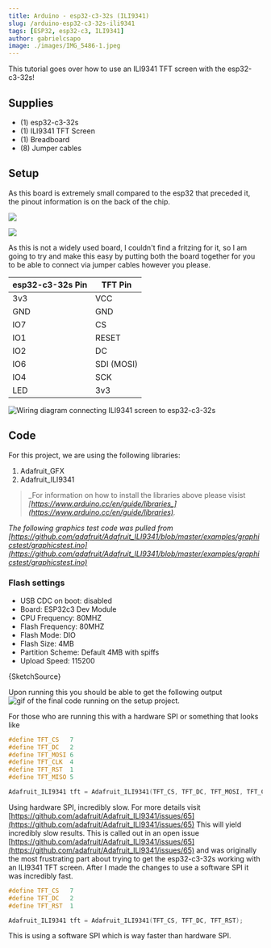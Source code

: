 ```yaml
---
title: Arduino - esp32-c3-32s (ILI9341)
slug: /arduino-esp32-c3-32s-ili9341
tags: [ESP32, esp32-c3, ILI9341]
author: gabrielcsapo
image: ./images/IMG_5486-1.jpeg
---
```



This tutorial goes over how to use an ILI9341 TFT screen with the esp32-c3-32s!

## Supplies

- (1) esp32-c3-32s
- (1) ILI9341 TFT Screen
- (1) Breadboard
- (8) Jumper cables

## Setup

As this board is extremely small compared to the esp32 that preceded it, the pinout information is on the back of the chip.

![](./images/image-1.png)

![](./images/s-l1600.png)

As this is not a widely used board, I couldn't find a fritzing for it, so I am going to try and make this easy by putting both the board together for you to be able to connect via jumper cables however you please.

| esp32-c3-32s Pin | TFT Pin    |
| ---------------- | ---------- |
| 3v3              | VCC        |
| GND              | GND        |
| IO7              | CS         |
| IO1              | RESET      |
| IO2              | DC         |
| IO6              | SDI (MOSI) |
| IO4              | SCK        |
| LED              | 3v3        |

![Wiring diagram connecting ILI9341 screen to esp32-c3-32s](./images/IMG_5513-4-3.jpeg)

## Code

For this project, we are using the following libraries:

1. Adafruit_GFX
2. Adafruit_ILI9341

> _For information on how to install the libraries above please visist _[_https://www.arduino.cc/en/guide/libraries_](https://www.arduino.cc/en/guide/libraries)_._

_The following graphics test code was pulled from [https://github.com/adafruit/Adafruit_ILI9341/blob/master/examples/graphicstest/graphicstest.ino](https://github.com/adafruit/Adafruit_ILI9341/blob/master/examples/graphicstest/graphicstest.ino)_

### Flash settings

- USB CDC on boot: disabled
- Board: ESP32c3 Dev Module
- CPU Frequency: 80MHZ
- Flash Frequency: 80MHZ
- Flash Mode: DIO
- Flash Size: 4MB
- Partition Scheme: Default 4MB with spiffs
- Upload Speed: 115200

<CodeBlock language="cpp" showLineNumbers={true}>
  {SketchSource}
</CodeBlock>

Upon running this you should be able to get the following output
![gif of the final code running on the setup project.](./images/66415270789__8172CBF5-DCF9-4F2B-894F-592F9CBEB924.gif)

For those who are running this with a hardware SPI or something that looks like

```cpp
#define TFT_CS   7
#define TFT_DC   2
#define TFT_MOSI 6
#define TFT_CLK  4
#define TFT_RST  1
#define TFT_MISO 5

Adafruit_ILI9341 tft = Adafruit_ILI9341(TFT_CS, TFT_DC, TFT_MOSI, TFT_CLK, TFT_RST, TFT_MISO);
```

Using hardware SPI, incredibly slow. For more details visit [https://github.com/adafruit/Adafruit_ILI9341/issues/65](https://github.com/adafruit/Adafruit_ILI9341/issues/65)
This will yield incredibly slow results. This is called out in an open issue [https://github.com/adafruit/Adafruit_ILI9341/issues/65](https://github.com/adafruit/Adafruit_ILI9341/issues/65) and was originally the most frustrating part about trying to get the esp32-c3-32s working with an ILI9341 TFT screen. After I made the changes to use a software SPI it was incredibly fast.

```cpp
#define TFT_CS   7
#define TFT_DC   2
#define TFT_RST  1

Adafruit_ILI9341 tft = Adafruit_ILI9341(TFT_CS, TFT_DC, TFT_RST);
```

This is using a software SPI which is way faster than hardware SPI.
